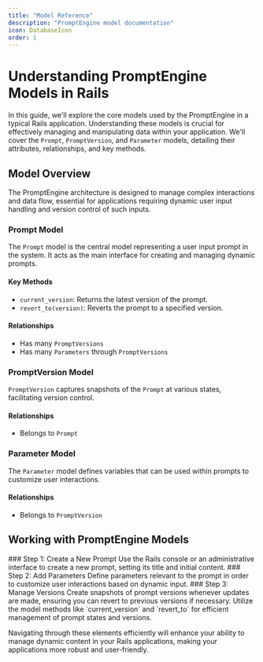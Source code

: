 ```yaml
---
title: "Model Reference"
description: "PromptEngine model documentation"
icon: DatabaseIcon
order: 1
---
```


# Understanding PromptEngine Models in Rails

In this guide, we'll explore the core models used by the PromptEngine in a typical Rails application. Understanding these models is crucial for effectively managing and manipulating data within your application. We'll cover the `Prompt`, `PromptVersion`, and `Parameter` models, detailing their attributes, relationships, and key methods.

## Model Overview

<Callout type="info">
  The PromptEngine architecture is designed to manage complex interactions and data flow, essential for applications requiring dynamic user input handling and version control of such inputs.
</Callout>

### Prompt Model

The `Prompt` model is the central model representing a user input prompt in the system. It acts as the main interface for creating and managing dynamic prompts.

<TypeTable>
  <TypeTableRow name="id" type="integer" description="Unique identifier for the Prompt." />
  <TypeTableRow name="title" type="string" description="Title of the prompt." />
  <TypeTableRow name="created_at" type="datetime" description="Timestamp when the prompt was created." />
  <TypeTableRow name="updated_at" type="datetime" description="Timestamp when the prompt was last updated." />
</TypeTable>

#### Key Methods

- `current_version`: Returns the latest version of the prompt.
- `revert_to(version)`: Reverts the prompt to a specified version.

#### Relationships

- Has many `PromptVersions`
- Has many `Parameters` through `PromptVersions`

### PromptVersion Model

`PromptVersion` captures snapshots of the `Prompt` at various states, facilitating version control.

<TypeTable>
  <TypeTableRow name="id" type="integer" description="Unique identifier for the PromptVersion." />
  <TypeTableRow name="prompt_id" type="integer" description="Foreign key to the associated prompt." />
  <TypeTableRow name="content" type="text" description="Content of the prompt version." />
  <TypeTableRow name="created_at" type="datetime" description="Timestamp when the version was captured." />
  <TypeTableRow name="updated_at" type="datetime" description="Timestamp when the version was last updated." />
</TypeTable>

#### Relationships

- Belongs to `Prompt`

### Parameter Model

The `Parameter` model defines variables that can be used within prompts to customize user interactions.

<TypeTable>
  <TypeTableRow name="id" type="integer" description="Unique identifier for the Parameter." />
  <TypeTableRow name="name" type="string" description="Name of the parameter." />
  <TypeTableRow name="data_type" type="string" description="Data type of the parameter (e.g., string, integer)." />
  <TypeTableRow name="prompt_version_id" type="integer" description="Foreign key to the associated prompt version." />
</TypeTable>

#### Relationships

- Belongs to `PromptVersion`

## Working with PromptEngine Models

<Steps>
  <Step>
    ### Step 1: Create a New Prompt
    Use the Rails console or an administrative interface to create a new prompt, setting its title and initial content.
  </Step>
  <Step>
    ### Step 2: Add Parameters
    Define parameters relevant to the prompt in order to customize user interactions based on dynamic input.
  </Step>
  <Step>
    ### Step 3: Manage Versions
    Create snapshots of prompt versions whenever updates are made, ensuring you can revert to previous versions if necessary.
  </Step>
</Steps>

<Callout type="tip">
  Utilize the model methods like `current_version` and `revert_to` for efficient management of prompt states and versions.
</Callout>

Navigating through these elements efficiently will enhance your ability to manage dynamic content in your Rails applications, making your applications more robust and user-friendly.
